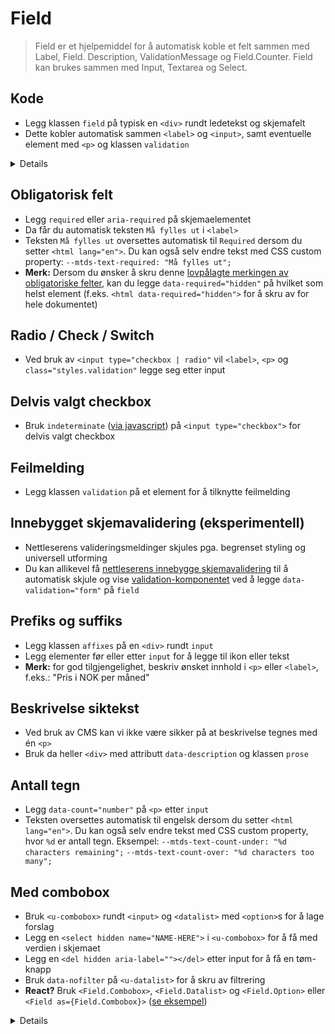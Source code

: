 
<Meta of={stories} />

# Field
> Field er et hjelpemiddel for å automatisk koble et felt sammen med Label, Field. Description, ValidationMessage og Field.Counter. Field kan brukes sammen med Input, Textarea og Select. 

<JumpTo />

## Kode
- Legg klassen `field` på typisk en `<div>` rundt ledetekst og skjemafelt
- Dette kobler automatisk sammen `<label>` og `<input>`, samt eventuelle element med `<p>` og klassen `validation`

<Details>
  <Details.Summary>Se egne parameter for React</Details.Summary>
<div>
I React kan du velge å bruke `<Field>` med `<label>`, `<Input>` osv. for full kontroll, eller med `as="input"`/`as="select"` og props for automatisk oppsett av elementer:
<ArgTypes of={stories} />
</div>
</Details>

<Canvas of={stories.Default} />

## Obligatorisk felt
- Legg `required` eller `aria-required` på skjemaelementet
- Da får du automatisk teksten `Må fylles ut` i `<label>`
- Teksten `Må fylles ut` oversettes automatisk til `Required` dersom du setter `<html lang="en">`. Du kan også selv endre tekst med CSS custom property: `--mtds-text-required: "Må fylles ut";`
- **Merk:** Dersom du ønsker å skru denne [lovpålagte merkingen av obligatoriske felter](https://www.designsystemet.no/monstre/obligatoriske-og-valgfrie-felt), kan du legge `data-required="hidden"` på hvilket som helst element (f.eks. `<html data-required="hidden">` for å skru av for hele dokumentet)
<Canvas of={stories.Required} />

## Radio / Check / Switch
- Ved bruk av `<input type="checkbox | radio"` vil `<label>`, `<p>` og `class="styles.validation"` legge seg etter input
<Canvas of={stories.Toggles} />

## Delvis valgt checkbox
- Bruk `indeterminate` ([via javascript](https://developer.mozilla.org/en-US/docs/Web/API/HTMLInputElement/indeterminate)) på `<input type="checkbox">` for delvis valgt checkbox
<Canvas of={stories.Indeterminate} />

## Feilmelding
- Legg klassen `validation` på et element for å tilknytte feilmelding
<Canvas of={stories.WithValidation} />

## Innebygget skjemavalidering (eksperimentell)
- Nettleserens valideringsmeldinger skjules pga. begrenset styling og universell utforming
- Du kan allikevel få [nettleserens innebygge skjemavalidering](https://developer.mozilla.org/en-US/docs/Learn_web_development/Extensions/Forms/Form_validation#using_built-in_form_validation) til å automatisk skjule og vise [validation-komponentet](?path=/docs/designsystem-validation--docs) ved å legge `data-validation="form"` på `field` 
<Canvas of={stories.WithValidationForm} />

## Prefiks og suffiks
- Legg klassen `affixes` på en `<div>` rundt `input`
- Legg elementer før eller etter `input` for å legge til ikon eller tekst
- **Merk:** for god tilgjengelighet, beskriv ønsket innhold i `<p>` eller `<label>`, f.eks.: "Pris i NOK per måned"
<Canvas of={stories.WithAffixes} />

## Beskrivelse siktekst
- Ved bruk av CMS kan vi ikke være sikker på at beskrivelse tegnes med én `<p>`
- Bruk da heller `<div>` med attributt `data-description` og klassen `prose`
<Canvas of={stories.WithCustomDescriptionTag} />

## Antall tegn
- Legg `data-count="number"` på `<p>` etter `input`
- Teksten oversettes automatisk til engelsk dersom du setter `<html lang="en">`. Du kan også selv endre tekst med CSS custom property, hvor `%d` er antall tegn. Eksempel:
  `--mtds-text-count-under: "%d characters remaining";`
  `--mtds-text-count-over: "%d characters too many";`
<Canvas of={stories.WithCharacterCount} />

## Med combobox
- Bruk `<u-combobox>` rundt `<input>` og `<datalist>` med `<option>`s for å lage forslag
- Legg en `<select hidden name="NAME-HERE">` i `<u-combobox>` for å få med verdien i skjemaet
- Legg en `<del hidden aria-label=""></del>` etter input for å få en tøm-knapp
- Bruk `data-nofilter` på `<u-datalist>` for å skru av filtrering
- **React?** Bruk `<Field.Combobox>`, `<Field.Datalist>` og `<Field.Option>` eller<br />`<Field as={Field.Combobox}>` ([se eksempel](?path=/story/designsystem-field--react-with-combobox))
<Details>
<Details.Summary>Hva er `u-combobox`?</Details.Summary>

[u-combobox](https://u-elements.github.io/u-elements/elements/u-combobox) er en del av prosjektet [u-elements](https://u-elements.github.io/u-elements)
som sikrer universell utforming. Dette lastes automatisk når du bruker `@mattilsynet/design`.
Du kan også hente inn tilhørende HTMLElement interface ved behov:
```
import { UComboboxElement } from '@mattilsynet/design'
```
</Details>

<Canvas of={stories.WithCombobox} />

<CssVariables component="field" />